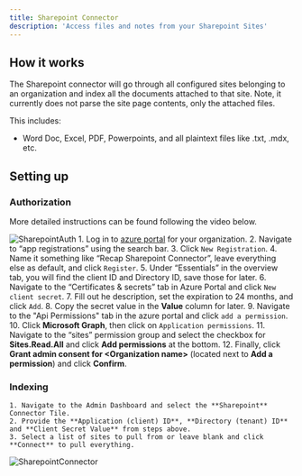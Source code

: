 ```yaml
---
title: Sharepoint Connector
description: 'Access files and notes from your Sharepoint Sites'
---
```


## How it works
The Sharepoint connector will go through all configured sites belonging to an organization and
index all the documents attached to that site. Note, it currently does not parse the site page
contents, only the attached files.

This includes:
- Word Doc, Excel, PDF, Powerpoints, and all plaintext files like .txt, .mdx, etc.

## Setting up
### Authorization
More detailed instructions can be found following the video below.

![SharepointAuth](/images/connectors/sharepoint/SharepointAuth.gif)
    1. Log in to [azure portal](https://portal.azure.com/#home) for your organization.
    2. Navigate to “app registrations” using the search bar.
    3. Click `New Registration`.
    4. Name it something like “Recap Sharepoint Connector”, leave everything else as default, and click `Register`.
    5. Under “Essentials” in the overview tab, you will find the client ID and Directory ID, save those for later.
    6. Navigate to the “Certificates & secrets” tab in Azure Portal and click `New client secret`.
    7. Fill out he description, set the expiration to 24 months, and click `Add`.
    8. Copy the secret value in the **Value** column for later.
    9. Navigate to the "Api Permissions" tab in the azure portal and click `add a permission`.
    10. Click **Microsoft Graph**, then click on `Application permissions`.
    11. Navigate to the “sites” permission group and select the checkbox for **Sites.Read.All** and click **Add permissions** at the bottom.
    12. Finally, click **Grant admin consent for \<Organization name\>** (located next to **Add a permission**) and click **Confirm**.

### Indexing
    1. Navigate to the Admin Dashboard and select the **Sharepoint** Connector Tile.
    2. Provide the **Application (client) ID**, **Directory (tenant) ID** and **Client Secret Value** from steps above.
    3. Select a list of sites to pull from or leave blank and click **Connect** to pull everything.

![SharepointConnector](/images/connectors/sharepoint/SharepointConnector.png)
